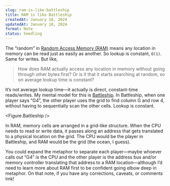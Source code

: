 ```yaml
---
slug: ram-is-like-battleship
title: RAM is like Battleship
createdAt: January 18, 2024
updatedAt: January 18, 2024
format: Note
status: Seedling
---
```


The “random” in [Random Access Memory (RAM)](https://en.wikipedia.org/wiki/Random-access_memory) means any location in memory can be read just as easily as another. So lookup is constant, `O(1)`. Same for writes. But like,

> How does RAM actually access any location in memory without going through other bytes first? Or is it that it starts searching at random, so on average lookup time is constant?

It’s not average lookup time—it actually is direct, constant-time reads/writes. My mental model for this is [Battleship](<https://en.wikipedia.org/wiki/Battleship_(game)>). In Battleship, when one player says “G4”, the other player uses the grid to find column G and row 4, without having to sequentially scan the other cells. Lookup is constant.

<Figure.Battleship />

In RAM, memory cells are arranged in a grid-like structure. When the CPU needs to read or write data, it passes along an address that gets translated to a physical location on the grid. The CPU would be the player in Battleship, and RAM would be the grid (the ocean, I guess).

You could expand the metaphor to separate each player—maybe whoever calls out “G4” is the CPU and the other player is the address bus and/or memory controller translating that address to a RAM location—although I’d need to learn more about RAM first to be confident going elbow deep in metaphor. On that note, if you have any corrections, caveats, or comments lmk!
